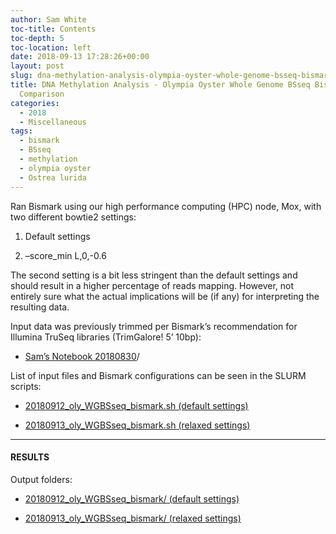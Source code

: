 ```yaml
---
author: Sam White
toc-title: Contents
toc-depth: 5
toc-location: left
date: 2018-09-13 17:28:26+00:00
layout: post
slug: dna-methylation-analysis-olympia-oyster-whole-genome-bsseq-bismark-pipeline-comparison
title: DNA Methylation Analysis - Olympia Oyster Whole Genome BSseq Bismark Pipeline
  Comparison
categories:
  - 2018
  - Miscellaneous
tags:
  - bismark
  - BSseq
  - methylation
  - olympia oyster
  - Ostrea lurida
---
```


Ran Bismark using our high performance computing (HPC) node, Mox, with two different bowtie2 settings:





  1. Default settings



  2. --score_min L,0,-0.6






The second setting is a bit less stringent than the default settings and should result in a higher percentage of reads mapping. However, not entirely sure what the actual implications will be (if any) for interpreting the resulting data.

Input data was previously trimmed per Bismark's recommendation for Illumina TruSeq libraries (TrimGalore! 5' 10bp):





  * [Sam's Notebook 20180830](https://robertslab.github.io/sams-notebook/posts/2018/2018-08-30-fastqcmultiqctrimgaloremultiqcfastqcmultiqc-o-lurida-wgbsseq-for-methylation-analysis/)/



List of input files and Bismark configurations can be seen in the SLURM scripts:



  * [20180912_oly_WGBSseq_bismark.sh (default settings)](https://owl.fish.washington.edu/Athaliana/20180912_oly_WGBSseq_bismark/20180912_oly_WGBSseq_bismark.sh)



  * [20180913_oly_WGBSseq_bismark.sh (relaxed settings)](https://owl.fish.washington.edu/Athaliana/20180913_oly_WGBSseq_bismark/20180913_oly_WGBSseq_bismark.sh)






* * *





#### RESULTS





Output folders:





  * [20180912_oly_WGBSseq_bismark/ (default settings)](https://owl.fish.washington.edu/Athaliana/20180912_oly_WGBSseq_bismark/)



  * [20180913_oly_WGBSseq_bismark/ (relaxed settings)](https://owl.fish.washington.edu/Athaliana/20180913_oly_WGBSseq_bismark/)
